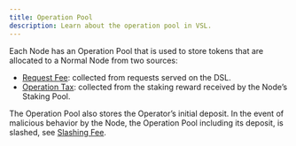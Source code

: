 ```yaml
---
title: Operation Pool
description: Learn about the operation pool in VSL.
---
```


Each Node has an Operation Pool that is used to store tokens that are allocated to a Normal Node from two sources:

- [Request Fee](/guide/core/vsl/fee-and-calculation/request-fee): collected from requests served on the DSL.
- [Operation Tax](/guide/core/vsl/fee-and-calculation/operation-tax): collected from the staking reward received by the Node’s Staking Pool.

The Operation Pool also stores the Operator’s initial deposit. In the event of malicious behavior by the Node, the Operation Pool including its deposit, is slashed, see [Slashing Fee](/guide/core/vsl/fee-and-calculation/slash-fee).

